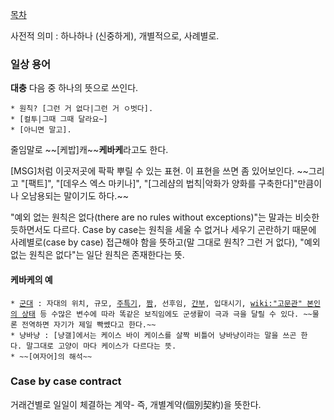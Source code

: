 [[목차]]

사전적 의미 : 하나하나 (신중하게), 개별적으로, 사례별로.

=== 일상 용어 ===
'''대충''' 다음 중 하나의 뜻으로 쓰인다.

 * 원칙? [그런 거 없다|그런 거 ㅇ벗다].
 * [컬투|그때 그때 달라요~]
 * [아니면 말고].

줄임말로 ~~[케밥]캐~~'''케바케'''라고도 한다.

[MSG]처럼 이곳저곳에 팍팍 뿌릴 수 있는 표현. 이 표현을 쓰면 좀 있어보인다. ~~그리고 "[팩트]", "[데우스 엑스 마키나]", "[그레샴의 법칙|악화가 양화를 구축한다]"만큼이나 오남용되는 말이기도 하다.~~

"예외 없는 원칙은 없다(there are no rules without exceptions)"는 말과는 비슷한 듯하면서도 다르다. Case by case는 원칙을 세울 수 없거나 세우기 곤란하기 때문에 사례별로(case by case) 접근해야 함을 뜻하고(말 그대로 원칙? 그런 거 없다), "예외 없는 원칙은 없다"는 일단 원칙은 존재한다는 뜻.

==== 케바케의 예 ====
 * [[군대]] : 자대의 위치, 규모, [[주특기]], [[짬]], 선후임, [[간부]], 입대시기, [[wiki:"고문관" 본인의 상태]] 등 수많은 변수에 따라 똑같은 보직임에도 군생활이 극과 극을 달릴 수 있다. ~~물론 전역하면 자기가 제일 빡쎘다고 한다.~~
 * 냥바냥 : [냥갤]에서는 케이스 바이 케이스를 살짝 비틀어 냥바냥이라는 말을 쓰곤 한다. 말그대로 고양이 마다 케이스가 다르다는 뜻.
 * ~~[여자어]의 해석~~

=== Case by case contract ===
거래건별로 일일이 체결하는 계약- 즉, 개별계약(個別契約)을 뜻한다.
